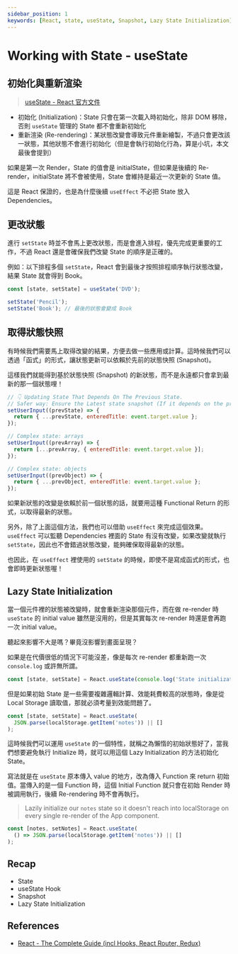 ```yaml
---
sidebar_position: 1
keywords: [React, state, useState, Snapshot, Lazy State Initialization]
---
```


# Working with State - useState

## 初始化與重新渲染

> [useState - React 官方文件](https://zh-hant.reactjs.org/docs/hooks-reference.html#usestate)

- 初始化 (Initialization)：State 只會在第一次載入時初始化，除非 DOM 移除，否則 `useState` 管理的 State 都不會重新初始化
- 重新渲染 (Re-rendering)：某狀態改變會導致元件重新繪製，不過只會更改該一狀態，其他狀態不會進行初始化（但是會執行初始化行為，算是小坑，本文最後會提到）

如果是第一次 Render，State 的值會是 initialState，但如果是後續的 Re-render，initialState 將不會被使用，State 會維持是最近一次更新的 State 值。

這是 React 保證的，也是為什麼後續 `useEffect` 不必把 State 放入 Dependencies。

## 更改狀態

進行 `setState` 時並不會馬上更改狀態，而是會進入排程，優先完成更重要的工作，不過 React 還是會確保我們改變 State 的順序是正確的。

例如：以下排程多個 `setState`，React 會到最後才按照排程順序執行狀態改變，結果 State 就會得到 Book。

```jsx
const [state, setState] = useState('DVD');

setState('Pencil');
setState('Book'); // 最後的狀態會變成 Book
```

## 取得狀態快照

有時候我們需要馬上取得改變的結果，方便去做一些應用或計算。這時候我們可以透過「函式」的形式，讓狀態更新可以依賴於先前的狀態快照 (Snapshot)。

這樣我們就能得到基於狀態快照 (Snapshot) 的新狀態，而不是永遠都只會拿到最新的那一個狀態哩！

```jsx
// 👇 Updating State That Depends On The Previous State.
// Safer way: Ensure the Latest state snapshot (If it depends on the previous state)
setUserInput((prevState) => {
  return { ...prevState, enteredTitle: event.target.value };
});

// Complex state: arrays
setUserInput((prevArray) => {
  return [...prevArray, { enteredTitle: event.target.value }];
});

// Complex state: objects
setUserInput((prevObject) => {
  return { ...prevObject, enteredTitle: event.target.value };
});
```

如果新狀態的改變是依賴於前一個狀態的話，就要用這種 Functional Return 的形式，以取得最新的狀態。

另外，除了上面這個方法，我們也可以借助 `useEffect` 來完成這個效果。`useEffect` 可以監聽 Dependencies 裡面的 State 有沒有改變，如果改變就執行 `setState`，因此也不會錯過狀態改變，能夠確保取得最新的狀態。

也因此，在 `useEffect` 裡使用的 `setState` 的時候，即使不是寫成函式的形式，也會即時更新狀態喔！

## Lazy State Initialization

當一個元件裡的狀態被改變時，就會重新渲染那個元件，而在做 re-render 時 `useState` 的 initial value 雖然是沒用的，但是其實每次 re-render 時還是會再跑一次 initial value。

聽起來影響不大是嗎？畢竟沒影響到畫面呈現？

如果是在代價很低的情況下可能沒差，像是每次 re-render 都重新跑一次 `console.log` 或許無所謂。

```jsx
const [state, setState] = React.useState(console.log('State initialization'));
```

但是如果初始 State 是一些需要複雜邏輯計算、效能耗費較高的狀態時，像是從 Local Storage 讀取值，那就必須考量到效能問題了。

```jsx
const [state, setState] = React.useState(
  JSON.parse(localStorage.getItem('notes')) || []
);
```

這時候我們可以運用 `useState` 的一個特性，就稱之為懶惰的初始狀態好了，當我們想要避免執行 Initialize 時，就可以用這個 Lazy Initialization 的方法初始化 State。

寫法就是在 `useState` 原本傳入 value 的地方，改為傳入 Function 來 return 初始值。當傳入的是一個 Function 時，這個 Initial Function 就只會在初始 Render 時被調用執行，後續 Re-rendering 時不會再執行。

> Lazily initialize our `notes` state so it doesn't reach into localStorage on every single re-render of the App component.

```jsx
const [notes, setNotes] = React.useState(
  () => JSON.parse(localStorage.getItem('notes')) || []
);
```

## Recap

- State
- useState Hook
- Snapshot
- Lazy State Initialization

## References

- [React - The Complete Guide (incl Hooks, React Router, Redux)](https://www.udemy.com/course/react-the-complete-guide-incl-redux/)
